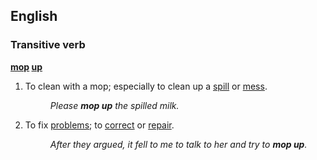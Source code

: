 ==English==
===Transitive verb===
'''[[mop]] [[up]]'''
#To clean with a mop; especially to clean up a [[spill]] or [[mess]].
#:''Please '''mop up''' the spilled milk.'' 
#{{idiom}} To fix [[problems]]; to [[correct]] or [[repair]].
#:''After they argued, it fell to me to talk to her and try to '''mop up'''.''